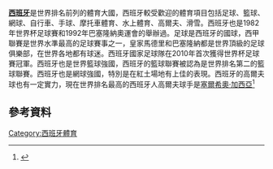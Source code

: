'''[[西班牙|西班牙]]'''是世界排名前列的體育大國，西班牙較受歡迎的體育項目包括足球、籃球、網球、自行車、手球、摩托車體育、水上體育、高爾夫、滑雪。西班牙也是1982年世界杯足球賽和1992年巴塞隆納奧運會的舉辦過。足球是西班牙的國球，西甲聯賽是世界水準最高的足球賽事之一，皇家馬德里和巴塞隆納都是世界頂級的足球俱樂部，在世界各地都有球迷。西班牙國家足球隊在2010年首次獲得世界杯足球賽冠軍。西班牙也是世界籃球強國，西班牙的籃球聯賽被認為是世界排名第二的籃球聯賽。西班牙也是網球強國，特別是在紅土場地有上佳的表現。西班牙的高爾夫球也有一定實力，現在世界排名最高的西班牙人高爾夫球手是[[塞爾希奧·加西亞|塞爾希奧·加西亞]]<ref>{{cite web |url=http://news.bbc.co.uk/sport2/hi/golf/7507718.stm |title=Garcia aims for Spanish hat-trick |publisher=BBC News |date=2008-07-15 |accessdate=2014-03-22 |archive-date=2017-07-11 |archive-url=https://web.archive.org/web/20170711113855/http://news.bbc.co.uk/sport2/hi/golf/7507718.stm |dead-url=no }}</ref>
== 參考資料 ==
{{reflist}}
{{西班牙主題}}
{{歐洲題目|體育}}

[[Category:西班牙體育|Category:西班牙體育]]
{{体育小作品}}
{{西班牙小作品}}